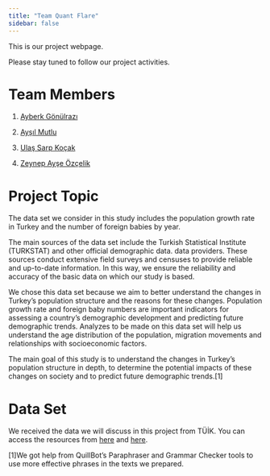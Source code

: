 ```yaml
---
title: "Team Quant Flare"
sidebar: false 
---
```


This is our project webpage.

Please stay tuned to follow our project activities.

# Team Members

1.  [Ayberk Gönülrazı](https://emu-hacettepe-analytics.github.io/emu430-fall2023-ayberkgnlraz/)

2.  [Ayşıl Mutlu](https://emu-hacettepe-analytics.github.io/emu430-fall2023-aysilmutlu/)

3.  [Ulaş Sarp Koçak](https://emu-hacettepe-analytics.github.io/emu430-fall2023-ulassarpkocak/)

4.  [Zeynep Ayşe Özçelik](https://emu-hacettepe-analytics.github.io/emu430-fall2023-zeynepaozcelik/)

# Project Topic

The data set we consider in this study includes the population growth rate in Turkey and the number of foreign babies by year.

The main sources of the data set include the Turkish Statistical Institute (TURKSTAT) and other official demographic data. data providers. These sources conduct extensive field surveys and censuses to provide reliable and up-to-date information. In this way, we ensure the reliability and accuracy of the basic data on which our study is based.

We chose this data set because we aim to better understand the changes in Turkey's population structure and the reasons for these changes. Population growth rate and foreign baby numbers are important indicators for assessing a country's demographic development and predicting future demographic trends. Analyzes to be made on this data set will help us understand the age distribution of the population, migration movements and relationships with socioeconomic factors.

The main goal of this study is to understand the changes in Turkey's population structure in depth, to determine the potential impacts of these changes on society and to predict future demographic trends.[1]


# Data Set

We received the data we will discuss in this project from TÜİK. You can access the resources from [here](https://data.tuik.gov.tr/Kategori/GetKategori?p=Population-and-Demography-109) and [here](https://biruni.tuik.gov.tr/medas/?kn=206&locale=en).


[1]We got help from QuillBot's Paraphraser and Grammar Checker tools to use more effective phrases in the texts we prepared.